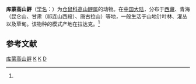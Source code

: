 {{Speciesbox
| name = 库蒙高山䶄
| status = 
| status_system = 
| image = 
| genus = Alticola
| species = stracheyinus
| authority = (Thomas, 1880)<ref name='id938'>{{cite web| url =http://www.bioinfo.cn/db05/BjdwSpecies.php?action=view&id=938| title =库蒙高山䶄| work =《中国动物物种编目数据库》| publisher =中国科学院微生物研究所| author =中国科学院动物研究所| accessdate =2009-03-27| deadurl =yes| archiveurl =https://web.archive.org/web/20160305002955/http://www.bioinfo.cn/db05/BjdwSpecies.php?action=view&id=938| archivedate =2016-03-05}}</ref>
}}

'''库蒙高山䶄'''（[[学名|学名]]：{{lang|la|''Alticola stracheyinus''}}）为[[仓鼠科|仓鼠科]][[高山䶄属|高山䶄属]]的动物。在[[中国大陆|中国大陆]]，分布于[[西藏|西藏]]、青海（昆仑山、甘肃（祁连山西段）、唐古拉山）等地，一般生活于山地针叶林、灌丛以及草甸。该物种的模式产地在拉达克。<ref name='id938'/>

== 参考文献 ==
{{reflist}}

[[Category:高山䶄属|库蒙高山䶄]]
[[Category:1880年描述的动物|K]]
[[Category:中国哺乳动物|K]]
[[Category:印度哺乳动物|D]]


{{啮齿目小作品}}
